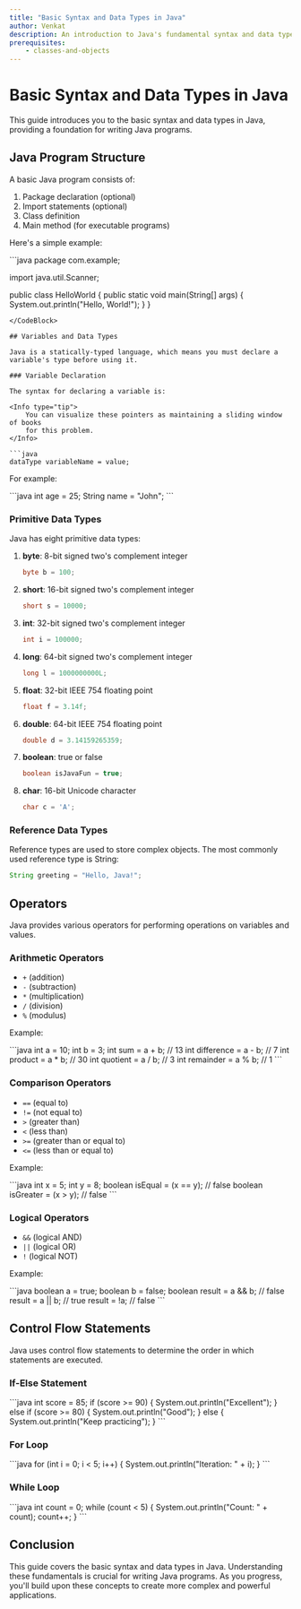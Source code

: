 ```yaml
---
title: "Basic Syntax and Data Types in Java"
author: Venkat
description: An introduction to Java's fundamental syntax and data types
prerequisites:
    - classes-and-objects
---
```


# Basic Syntax and Data Types in Java

This guide introduces you to the basic syntax and data types in Java, providing a foundation for writing Java programs.

## Java Program Structure

A basic Java program consists of:

1. Package declaration (optional)
2. Import statements (optional)
3. Class definition
4. Main method (for executable programs)

Here's a simple example:

<CodeBlock>
```java
package com.example;

import java.util.Scanner;

public class HelloWorld {
    public static void main(String[] args) {
        System.out.println("Hello, World!");
    }
}
````
</CodeBlock>

## Variables and Data Types

Java is a statically-typed language, which means you must declare a variable's type before using it.

### Variable Declaration

The syntax for declaring a variable is:

<Info type="tip">
    You can visualize these pointers as maintaining a sliding window of books
    for this problem.
</Info>

```java
dataType variableName = value;
````

For example:

<CodeBlock>
```java
int age = 25;
String name = "John";
```
</CodeBlock>

### Primitive Data Types

Java has eight primitive data types:

1. **byte**: 8-bit signed two's complement integer

    ```java
    byte b = 100;
    ```

2. **short**: 16-bit signed two's complement integer

    ```java
    short s = 10000;
    ```

3. **int**: 32-bit signed two's complement integer

    ```java
    int i = 100000;
    ```

4. **long**: 64-bit signed two's complement integer

    ```java
    long l = 1000000000L;
    ```

5. **float**: 32-bit IEEE 754 floating point

    ```java
    float f = 3.14f;
    ```

6. **double**: 64-bit IEEE 754 floating point

    ```java
    double d = 3.14159265359;
    ```

7. **boolean**: true or false

    ```java
    boolean isJavaFun = true;
    ```

8. **char**: 16-bit Unicode character
    ```java
    char c = 'A';
    ```

### Reference Data Types

Reference types are used to store complex objects. The most commonly used reference type is String:

```java
String greeting = "Hello, Java!";
```

## Operators

Java provides various operators for performing operations on variables and values.

### Arithmetic Operators

-   `+` (addition)
-   `-` (subtraction)
-   `*` (multiplication)
-   `/` (division)
-   `%` (modulus)

Example:

<CodeBlock>
```java
int a = 10;
int b = 3;
int sum = a + b;  // 13
int difference = a - b;  // 7
int product = a * b;  // 30
int quotient = a / b;  // 3
int remainder = a % b;  // 1
```
</CodeBlock>

### Comparison Operators

-   `==` (equal to)
-   `!=` (not equal to)
-   `>` (greater than)
-   `<` (less than)
-   `>=` (greater than or equal to)
-   `<=` (less than or equal to)

Example:

<CodeBlock>
```java
int x = 5;
int y = 8;
boolean isEqual = (x == y);  // false
boolean isGreater = (x > y);  // false
```
</CodeBlock>

### Logical Operators

-   `&&` (logical AND)
-   `||` (logical OR)
-   `!` (logical NOT)

Example:

<CodeBlock>
```java
boolean a = true;
boolean b = false;
boolean result = a && b;  // false
result = a || b;  // true
result = !a;  // false
```
</CodeBlock>

## Control Flow Statements

Java uses control flow statements to determine the order in which statements are executed.

### If-Else Statement

<CodeBlock>
```java
int score = 85;
if (score >= 90) {
    System.out.println("Excellent");
} else if (score >= 80) {
    System.out.println("Good");
} else {
    System.out.println("Keep practicing");
}
```
</CodeBlock>

### For Loop

<CodeBlock>
```java
for (int i = 0; i < 5; i++) {
    System.out.println("Iteration: " + i);
}
```
</CodeBlock>

### While Loop

<CodeBlock>
```java
int count = 0;
while (count < 5) {
    System.out.println("Count: " + count);
    count++;
}
```
</CodeBlock>

## Conclusion

This guide covers the basic syntax and data types in Java. Understanding these fundamentals is crucial for writing Java programs. As you progress, you'll build upon these concepts to create more complex and powerful applications.
